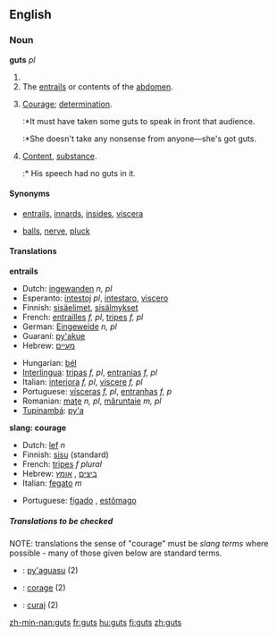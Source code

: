 ==English==

===Noun===
'''guts''' ''pl''

# {{plural of|[[gut]]}}
# The [[entrails]] or contents of the [[abdomen]].
# {{slang}} [[courage|Courage]]; [[determination]].
#:*It must have taken some guts to speak in front that audience.
#:*She doesn't take any nonsense from anyone&mdash;she's got guts.
# {{slang}} [[content|Content]], [[substance]].
#:* His speech had no guts in it.

====Synonyms====
*{{italbrac-colon|entrails}} [[entrails]], [[innards]], [[insides]], [[viscera]]
*{{italbrac-colon|courage}} [[balls]], [[nerve]], [[pluck]]

====Translations====

'''entrails'''
{{top}}
*Dutch: [[ingewanden]] ''n, pl''
*Esperanto: [[intestoj]] ''pl'', [[intestaro]], [[viscero]]
*Finnish: [[sisäelimet]], [[sisälmykset]]
*French: [[entrailles]] ''f, pl'', [[tripes#French|tripes]] ''f, pl''
*German: [[Eingeweide]] ''n, pl''
*Guaraní: [[py'akue]]
*Hebrew: [[מעיים]] {{mpl}}
{{mid}}
*Hungarian: [[bél]]
*[[Interlingua]]: [[tripas]] ''f, pl'', [[entranias]] ''f, pl''
*Italian: [[interiora]] ''f, pl'', [[viscere]] ''f, pl''
*Portuguese: [[vísceras]] ''f, pl'', [[entranhas]] ''f, p''
*Romanian: [[maţe]] ''n, pl'', [[măruntaie]] ''m, pl''
*[[Tupinambá]]: [[py'a]]
{{bottom}}

'''slang: courage'''
<!--Note: The translations in this table should be SLANG TERMS, where these exist-->
{{top}}
*Dutch: [[lef]] ''n''
*Finnish: [[sisu]] (standard)
*French: [[tripes#French|tripes]] ''f plural''
*Hebrew: [[ביצים]] {{mpl}}, [[אומץ]] {{m}}
*Italian: [[fegato]] ''m''
{{mid}}
*Portuguese: [[fígado]] {{m}}, [[estômago]] {{m}}
{{bottom}}

=====Translations to be checked=====
<!--Remove this section once all of the translations below have been moved into the tables above.-->
{{checktrans}}
NOTE: translations the sense of "courage" must be ''slang terms'' where possible - many of those given below are standard terms.

*{{ttbc|Guarani}}: [[py'aguasu]] (2)
*{{ttbc|Interlingua}}: [[corage]] (2)
*{{ttbc|Romanian}}: [[curaj]] (2)

[[zh-min-nan:guts]]
[[fr:guts]]
[[hu:guts]]
[[fi:guts]]
[[zh:guts]]